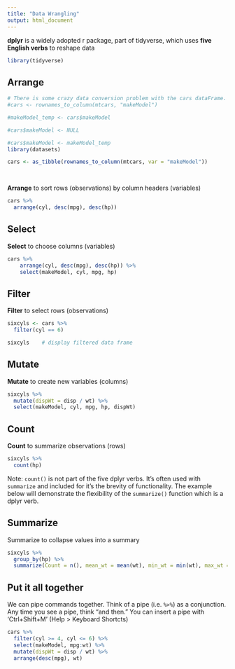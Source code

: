 ```yaml
---
title: "Data Wrangling"
output: html_document
---
```


**dplyr** is a widely adopted r package, part of tidyverse, which uses **five English verbs** to reshape data

```r
library(tidyverse)
```

## Arrange


```r
# There is some crazy data conversion problem with the cars dataFrame.  But since I only did that to show people how to load data  (see data_management.Rmd,)  I'm transforming 'cars' in a more robust fashion with `rownames_to_column`
#cars <- rownames_to_column(mtcars, "makeModel")

#makeModel_temp <- cars$makeModel

#cars$makeModel <- NULL

#cars$makeModel <- makeModel_temp
library(datasets)

cars <- as_tibble(rownames_to_column(mtcars, var = "makeModel"))

  
```


**Arrange** to sort rows (observations) by column headers (variables)

```r
cars %>% 
  arrange(cyl, desc(mpg), desc(hp))
```

## Select

**Select** to choose columns (variables)

```r
cars %>% 
    arrange(cyl, desc(mpg), desc(hp)) %>% 
    select(makeModel, cyl, mpg, hp)
```


## Filter

**Filter** to select rows (observations)

```r
sixcyls <- cars %>% 
  filter(cyl == 6)

sixcyls    # display filtered data frame
```

## Mutate

**Mutate** to create new variables (columns) 

```r
sixcyls %>% 
  mutate(dispWt = disp / wt) %>% 
  select(makeModel, cyl, mpg, hp, dispWt)
```

## Count

**Count** to summarize observations (rows)

```r
sixcyls %>% 
  count(hp)
```

Note:  `count()` is not part of the five dplyr verbs.  It's often used with `summarize` and included for it's the brevity of functionality.  The example below will demonstrate the flexibility of the `summarize()` function which is a dplyr verb.

## Summarize
Summarize to collapse values into a summary

```r
sixcyls %>% 
  group_by(hp) %>% 
  summarize(Count = n(), mean_wt = mean(wt), min_wt = min(wt), max_wt = max(wt))
```


## Put it all together

We can pipe commands together.  Think of a pipe (i.e. `%>%`) as a conjunction.  Any time you see a pipe, think "and then."  You can insert a pipe with 'Ctrl+Shift+M' (Help > Keyboard Shortcts)

```r

cars %>% 
  filter(cyl >= 4, cyl <= 6) %>% 
  select(makeModel, mpg:wt) %>%
  mutate(dispWt = disp / wt) %>% 
  arrange(desc(mpg), wt)
```
